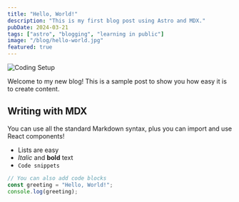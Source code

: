 ```yaml
---
title: "Hello, World!"
description: "This is my first blog post using Astro and MDX."
pubDate: 2024-03-21
tags: ["astro", "blogging", "learning in public"]
image: "/blog/hello-world.jpg"
featured: true
---
```


![Coding Setup](/blog/hello-world.jpg)

Welcome to my new blog! This is a sample post to show you how easy it is to create content.

## Writing with MDX

You can use all the standard Markdown syntax, plus you can import and use React components!

- Lists are easy
- _Italic_ and **bold** text
- `Code snippets`

```js
// You can also add code blocks
const greeting = "Hello, World!";
console.log(greeting);
```
